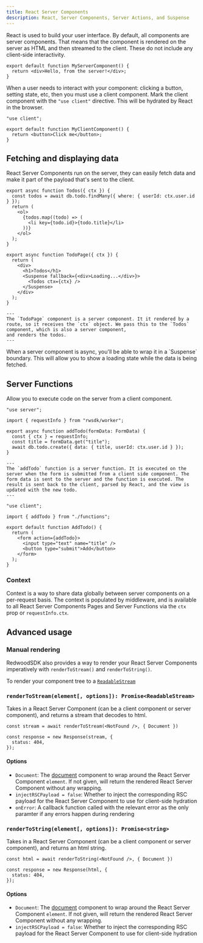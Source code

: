 ```yaml
---
title: React Server Components
description: React, Server Components, Server Actions, and Suspense
---
```



React is used to build your user interface. By default, all components are server components. That means that the component is rendered on the server as HTML and then streamed to the client. These do not include any client-side interactivity.

```tsx
export default function MyServerComponent() {
  return <div>Hello, from the server!</div>;
}
```

When a user needs to interact with your component: clicking a button, setting state, etc, then you must use a client component. Mark the client component with the `"use client"` directive. This will be hydrated by React in the browser.

```tsx mark={1}
"use client";

export default function MyClientComponent() {
  return <button>Click me</button>;
}
```

## Fetching and displaying data

React Server Components run on the server, they can easily fetch data and make it part of the payload that's sent to the client.

```tsx title="src/app/pages/todos/TodoPage.tsx" "async"
export async function Todos({ ctx }) {
  const todos = await db.todo.findMany({ where: { userId: ctx.user.id } });
  return (
    <ol>
      {todos.map((todo) => (
        <li key={todo.id}>{todo.title}</li>
      ))}
    </ol>
  );
}

export async function TodoPage({ ctx }) {
  return (
    <div>
      <h1>Todos</h1>
      <Suspense fallback={<div>Loading...</div>}>
        <Todos ctx={ctx} />
      </Suspense>
    </div>
  );
}

---
The `TodoPage` component is a server component. It it rendered by a route, so it receives the `ctx` object. We pass this to the `Todos` component, which is also a server component,
and renders the todos.
---
```

<Aside type="tip" title="Suspense">
  When a server component is async, you'll be able to wrap it in a `Suspense`
  boundary. This will allow you to show a loading state while the data is being
  fetched.
</Aside>

## Server Functions

Allow you to execute code on the server from a client component.

```tsx title="@/pages/todos/functions.tsx" mark={1}
"use server";

import { requestInfo } from "rwsdk/worker";

export async function addTodo(formData: FormData) {
  const { ctx } = requestInfo;
  const title = formData.get("title");
  await db.todo.create({ data: { title, userId: ctx.user.id } });
}

---
The `addTodo` function is a server function. It is executed on the server when the form is submitted from a client side component. The form data is sent to the server and the function is executed. The result is sent back to the client, parsed by React, and the view is updated with the new todo.
---
```

```tsx title="@/pages/todos/AddTodo.tsx" mark={1, 3}
"use client";

import { addTodo } from "./functions";

export default function AddTodo() {
  return (
    <form action={addTodo}>
      <input type="text" name="title" />
      <button type="submit">Add</button>
    </form>
  );
}
```

### Context

Context is a way to share data globally between server components on a per-request basis. The context is populated by middleware, and is available to all React Server Components Pages and Server Functions via the `ctx` prop or `requestInfo.ctx`.


## Advanced usage

### Manual rendering

RedwoodSDK also provides a way to render your React Server Components imperatively with `renderToStream()` and `renderToString()`.

To render your component tree to a [`ReadableStream`](https://developer.mozilla.org/en-US/docs/Web/API/ReadableStream)


### `renderToStream(element[, options]): Promise<ReadableStream>`

Takes in a React Server Component (can be a client component or server component), and returns a stream that decodes to html.

```tsx
const stream = await renderToStream(<NotFound />, { Document })

const response = new Response(stream, {
  status: 404,
});
```

#### Options
* `Document`: The [document](/core/routing/#documents) component to wrap around the React Server Component `element`. If not given, will return the rendered React Server Component without any wrapping.
* `injectRSCPayload = false`: Whether to inject the corresponding RSC payload for the React Server Component to use for client-side hydration
* `onError`: A callback function called with the relevant error as the only paramter if any errors happen during rendering

### `renderToString(element[, options]): Promise<string>`

Takes in a React Server Component (can be a client component or server component), and returns an html string.

```tsx
const html = await renderToString(<NotFound />, { Document })

const response = new Response(html, {
  status: 404,
});
```

#### Options
* `Document`: The [document](/core/routing/#documents) component to wrap around the React Server Component `element`. If not given, will return the rendered React Server Component without any wrapping.
* `injectRSCPayload = false`: Whether to inject the corresponding RSC payload for the React Server Component to use for client-side hydration
```
